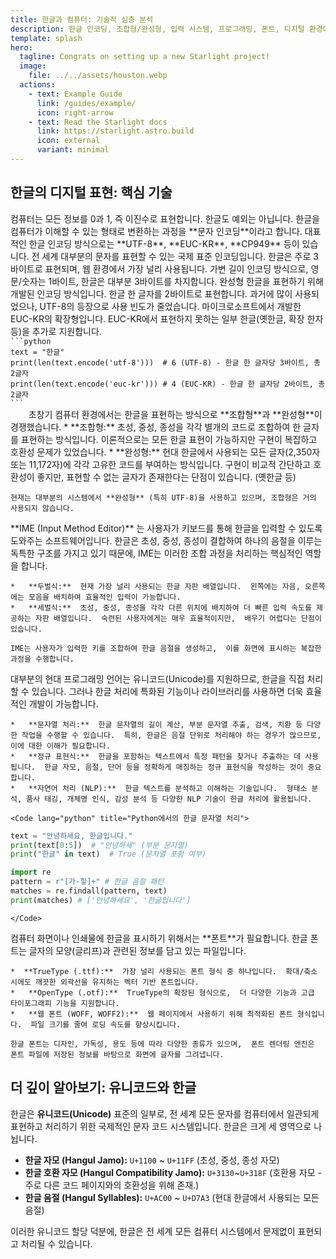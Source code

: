 ```yaml
---
title: 한글과 컴퓨터: 기술적 심층 분석
description: 한글 인코딩, 조합형/완성형, 입력 시스템, 프로그래밍, 폰트, 디지털 환경에서의 한글 처리 기술 완벽 해부
template: splash
hero:
  tagline: Congrats on setting up a new Starlight project!
  image:
    file: ../../assets/houston.webp
  actions:
    - text: Example Guide
      link: /guides/example/
      icon: right-arrow
    - text: Read the Starlight docs
      link: https://starlight.astro.build
      icon: external
      variant: minimal
---
```



## 한글의 디지털 표현: 핵심 기술

<CardGrid stagger>
  <Card title="문자 인코딩: 한글의 디지털 옷" icon="globe">
    컴퓨터는 모든 정보를 0과 1, 즉 이진수로 표현합니다. 한글도 예외는 아닙니다. 한글을 컴퓨터가 이해할 수 있는 형태로 변환하는 과정을 **문자 인코딩**이라고 합니다. 대표적인 한글 인코딩 방식으로는 **UTF-8**, **EUC-KR**, **CP949** 등이 있습니다.
    <Tabs>
        <TabItem label="UTF-8">
             전 세계 대부분의 문자를 표현할 수 있는 국제 표준 인코딩입니다. 한글은 주로 3바이트로 표현되며, 웹 환경에서 가장 널리 사용됩니다. 가변 길이 인코딩 방식으로, 영문/숫자는 1바이트, 한글은 대부분 3바이트를 차지합니다.
        </TabItem>
         <TabItem label="EUC-KR">
             완성형 한글을 표현하기 위해 개발된 인코딩 방식입니다. 한글 한 글자를 2바이트로 표현합니다.  과거에 많이 사용되었으나,  UTF-8의 등장으로 사용 빈도가 줄었습니다.
        </TabItem>
         <TabItem label="CP949">
              마이크로소프트에서 개발한 EUC-KR의 확장형입니다.  EUC-KR에서 표현하지 못하는 일부 한글(옛한글, 확장 한자 등)을 추가로 지원합니다.
        </TabItem>
    </Tabs>
    <Code lang="python" title="Python에서의 인코딩 확인">
```python
text = "한글"
print(len(text.encode('utf-8')))  # 6 (UTF-8) - 한글 한 글자당 3바이트, 총 2글자
print(len(text.encode('euc-kr'))) # 4 (EUC-KR) - 한글 한 글자당 2바이트, 총 2글자
```
    </Code>
  </Card>

  <Card title="조합형 vs 완성형: 한글 표현의 두 가지 방식" icon="puzzle">
    초창기 컴퓨터 환경에서는 한글을 표현하는 방식으로 **조합형**과 **완성형**이 경쟁했습니다.
    *   **조합형:** 초성, 중성, 종성을 각각 별개의 코드로 조합하여 한 글자를 표현하는 방식입니다.  이론적으로는 모든 한글 표현이 가능하지만 구현이 복잡하고 호환성 문제가 있었습니다.
    *   **완성형:** 현대 한글에서 사용되는 모든 글자(2,350자 또는 11,172자)에 각각 고유한 코드를 부여하는 방식입니다.  구현이 비교적 간단하고 호환성이 좋지만,  표현할 수 없는 글자가 존재한다는 단점이 있습니다. (옛한글 등)

    현재는 대부분의 시스템에서 **완성형** (특히 UTF-8)을 사용하고 있으며, 조합형은 거의 사용되지 않습니다.

  </Card>

  <Card title="한글 입력 시스템 (IME): 생각을 문자로" icon="keyboard">
    **IME (Input Method Editor)** 는 사용자가 키보드를 통해 한글을 입력할 수 있도록 도와주는 소프트웨어입니다.  한글은 초성, 중성, 종성이 결합하여 하나의 음절을 이루는 독특한 구조를 가지고 있기 때문에, IME는 이러한 조합 과정을 처리하는 핵심적인 역할을 합니다.

    *   **두벌식:**  현재 가장 널리 사용되는 한글 자판 배열입니다.  왼쪽에는 자음, 오른쪽에는 모음을 배치하여 효율적인 입력이 가능합니다.
    *   **세벌식:**  초성, 중성, 종성을 각각 다른 위치에 배치하여 더 빠른 입력 속도를 제공하는 자판 배열입니다.  숙련된 사용자에게는 매우 효율적이지만,  배우기 어렵다는 단점이 있습니다.

    IME는 사용자가 입력한 키를 조합하여 한글 음절을 생성하고,  이를 화면에 표시하는 복잡한 과정을 수행합니다.
  </Card>
  <Card title="프로그래밍과 한글: 개발자를 위한 안내" icon="code">
    대부분의 현대 프로그래밍 언어는 유니코드(Unicode)를 지원하므로, 한글을 직접 처리할 수 있습니다. 그러나 한글 처리에 특화된 기능이나 라이브러리를 사용하면 더욱 효율적인 개발이 가능합니다.

    *   **문자열 처리:**  한글 문자열의 길이 계산, 부분 문자열 추출, 검색, 치환 등 다양한 작업을 수행할 수 있습니다.  특히, 한글은 음절 단위로 처리해야 하는 경우가 많으므로,  이에 대한 이해가 필요합니다.
    *   **정규 표현식:**  한글을 포함하는 텍스트에서 특정 패턴을 찾거나 추출하는 데 사용됩니다.  한글 자모, 음절, 단어 등을 정확하게 매칭하는 정규 표현식을 작성하는 것이 중요합니다.
    *   **자연어 처리 (NLP):**  한글 텍스트를 분석하고 이해하는 기술입니다.  형태소 분석, 품사 태깅, 개체명 인식, 감성 분석 등 다양한 NLP 기술이 한글 처리에 활용됩니다.

    <Code lang="python" title="Python에서의 한글 문자열 처리">
```python
text = "안녕하세요, 한글입니다."
print(text[0:5])  # "안녕하세" (부분 문자열)
print("한글" in text)  # True (문자열 포함 여부)

import re
pattern = r"[가-힣]+" # 한글 음절 패턴
matches = re.findall(pattern, text)
print(matches) # ['안녕하세요', '한글입니다']
```
    </Code>

  </Card>

  <Card title="한글 폰트: 디지털 글꼴의 미학" icon="type">
    컴퓨터 화면이나 인쇄물에 한글을 표시하기 위해서는 **폰트**가 필요합니다. 한글 폰트는 글자의 모양(글리프)과 관련된 정보를 담고 있는 파일입니다.

    *  **TrueType (.ttf):**  가장 널리 사용되는 폰트 형식 중 하나입니다.  확대/축소 시에도 깨끗한 외곽선을 유지하는 벡터 기반 폰트입니다.
    *   **OpenType (.otf):**  TrueType의 확장된 형식으로,  더 다양한 기능과 고급 타이포그래피 기능을 지원합니다.
    *   **웹 폰트 (WOFF, WOFF2):**  웹 페이지에서 사용하기 위해 최적화된 폰트 형식입니다.  파일 크기를 줄여 로딩 속도를 향상시킵니다.

    한글 폰트는 디자인, 가독성, 용도 등에 따라 다양한 종류가 있으며,  폰트 렌더링 엔진은 폰트 파일에 저장된 정보를 바탕으로 화면에 글자를 그려냅니다.

  </Card>
</CardGrid>

## 더 깊이 알아보기: 유니코드와 한글

한글은 **유니코드(Unicode)** 표준의 일부로, 전 세계 모든 문자를 컴퓨터에서 일관되게 표현하고 처리하기 위한 국제적인 문자 코드 시스템입니다. 한글은 크게 세 영역으로 나뉩니다.

*   **한글 자모 (Hangul Jamo):**  `U+1100` ~ `U+11FF` (초성, 중성, 종성 자모)
*   **한글 호환 자모 (Hangul Compatibility Jamo):** `U+3130`~`U+318F` (호환용 자모 - 주로 다른 코드 페이지와의 호환성을 위해 존재.)
*   **한글 음절 (Hangul Syllables):**  `U+AC00` ~ `U+D7A3` (현대 한글에서 사용되는 모든 음절)

이러한 유니코드 할당 덕분에, 한글은 전 세계 모든 컴퓨터 시스템에서 문제없이 표현되고 처리될 수 있습니다.
